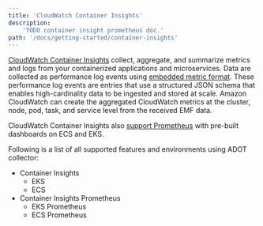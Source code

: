 ```yaml
---
title: 'CloudWatch Container Insights'
description:
    'TODO container insight prometheus doc.'
path: '/docs/getting-started/container-insights'
---
```



[CloudWatch Container Insights](https://docs.aws.amazon.com/AmazonCloudWatch/latest/monitoring/ContainerInsights.html) collect, aggregate,
and summarize metrics and logs from your containerized applications and microservices. Data are collected as performance log events
using [embedded metric format](https://docs.aws.amazon.com/AmazonCloudWatch/latest/monitoring/CloudWatch_Embedded_Metric_Format.html).
These performance log events are entries that use a structured JSON schema that enables high-cardinality data to be ingested and stored at scale.
Amazon CloudWatch can create the aggregated CloudWatch metrics at the cluster, node, pod, task, and service level from the received EMF data.

CloudWatch Container Insights also [support Prometheus](https://docs.aws.amazon.com/AmazonCloudWatch/latest/monitoring/ContainerInsights-Prometheus.html)
with pre-built dashboards on ECS and EKS.

Following is a list of all supported features and environments using ADOT collector:

<!-- NOTE: The `-` list syntax didn't work when item is Link -->
<!-- TODO: link to other ecs -->

<ul>
    <li>
        Container Insights
        <ul>
            <li>EKS</li>
            <li>ECS</li>
        </ul>
    </li>
    <li>
        <Link to="/docs/getting-started/container-insights/prometheus">Container Insights Prometheus</Link>
        <ul>
            <li><Link to="/docs/getting-started/container-insights/eks-prometheus">EKS Prometheus</Link></li>
            <li><Link to="/docs/getting-started/container-insights/ecs-prometheus">ECS Prometheus</Link></li>
        </ul>
    </li>
</ul>
